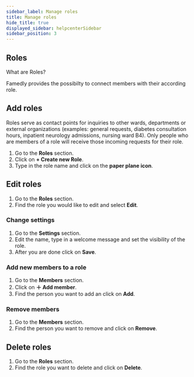 ```yaml
---
sidebar_label: Manage roles
title: Manage roles
hide_title: true
displayed_sidebar: helpcenterSidebar
sidebar_position: 3
---
```




<div class="hero hero--primary">
  <div class="container">
    <h2 class="hero__title">Roles</h2>
    <p class="hero__subtitle">What are Roles?</p>
    <p>Famedly provides the possibilty to connect members with their according role.</p>
  </div>
</div>


## Add roles

Roles serve as contact points for inquiries to other wards, departments or external organizations (examples: general requests, diabetes consultation hours, inpatient neurology admissions, nursing ward B4). Only people who are members of a role will receive those incoming requests for their role.

<Tabs>
  <TabItem value="desktop" label="Desktop" default>
  <ol>
    <li>Go to the <b>Roles</b> section.</li>
    <li>Click on <b>+ Create new Role</b>.</li>
    <li>Type in the role name and click on the <b>paper plane icon</b>.</li>
  </ol>
  </TabItem>
</Tabs>

## Edit roles

<Tabs>
  <TabItem value="desktop" label="Desktop" default>
  <ol>
    <li>Go to the <b>Roles</b> section.</li>
    <li>Find the role you would like to edit and select <b>Edit</b>.</li>
  </ol>
  </TabItem>
</Tabs>

### Change settings

<Tabs>
  <TabItem value="desktop" label="Desktop" default>
  <ol>
    <li>Go to the <b>Settings</b> section.</li>
    <li>Edit the name, type in a welcome message and set the visibility of the role.</li>
    <li>After you are done click on <b>Save</b>.</li>
  </ol>
  </TabItem>
</Tabs>

### Add new members to a role

<Tabs>
  <TabItem value="desktop" label="Desktop" default>
  <ol>
    <li>Go to the <b>Members</b> section.</li>
    <li>Click on <b>＋ Add member</b>.</li>
    <li>Find the person you want to add an click on <b>Add</b>.</li>
  </ol>
  </TabItem>
</Tabs>

### Remove members

<Tabs>
  <TabItem value="desktop" label="Desktop" default>
  <ol>
    <li>Go to the <b>Members</b> section.</li>
    <li>Find the person you want to remove and click on <b>Remove</b>.</li>
  </ol>
  </TabItem>
</Tabs>

## Delete roles

<Tabs>
  <TabItem value="desktop" label="Desktop" default>
  <ol>
    <li>Go to the <b>Roles</b> section.</li>
    <li>Find the role you want to delete and click on <b>Delete</b>.</li>
  </ol>
  </TabItem>
</Tabs>

